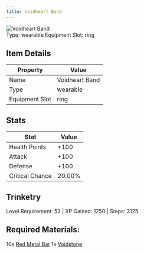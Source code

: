 ```yaml
---
title: Voidheart Band
---
```


<div className="flex items-start gap-6 mb-8">
  <div className="flex-shrink-0">
    <img src="/assets/resources/trinketry/rings/red_void_ring_1.png" alt="Voidheart Band" className="w-24 h-24 border rounded-lg" />
  </div>
  <div className="flex-1">
    <div className="space-y-2">
            <div className="flex flex-wrap gap-4 text-sm">
        <span className="px-2 py-1 bg-green-100 dark:bg-green-900 rounded-md">
          Type: wearable
        </span>
        <span className="px-2 py-1 bg-purple-100 dark:bg-purple-900 rounded-md">
          Equipment Slot: ring
        </span>
      </div>
    </div>
  </div>
</div>

## Item Details
| Property | Value |
|----------|-------|
| Name | Voidheart Band |
| Type | wearable |
| Equipment Slot | ring |

## Stats
| Stat | Value |
|------|-------|
| Health Points | +100 |
| Attack | +100 |
| Defense | +100 |
| Critical Chance | 20.00% |

## Trinketry
Level Requirement: 53 | XP Gained: 1250 | Steps: 3125

## Required Materials:
10x [Red Metal Bar](/docs/resources/individual/red_metal_bar)
1x [Voidstone](/docs/resources/individual/voidstone)

